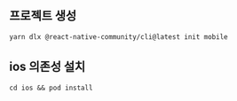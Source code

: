 
## 프로젝트 생성
```bash
yarn dlx @react-native-community/cli@latest init mobile
```

## ios 의존성 설치
```
cd ios && pod install
```